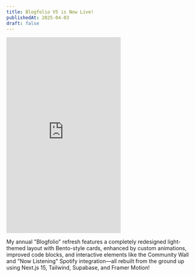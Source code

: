 ---
title: Blogfolio V5 is Now Live!
publishedAt: 2025-04-03
draft: false
---

<iframe
  className="w-full"
  height="515"
  src="https://www.youtube.com/embed/A8JRge8GsTY"
  frameBorder="0"
  allow="accelerometer; autoplay; clipboard-write; encrypted-media; gyroscope; picture-in-picture"
  allowFullScreen={true}
></iframe>

My annual "Blogfolio" refresh features a completely redesigned light-themed layout with Bento-style cards, enhanced by custom animations, improved code blocks, and interactive elements like the Community Wall and "Now Listening" Spotify integration—all rebuilt from the ground up using Next.js 15, Tailwind, Supabase, and Framer Motion!
